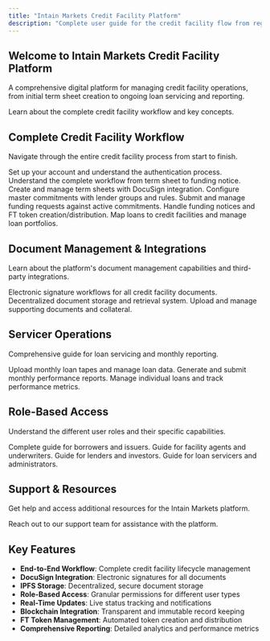 ```yaml
---
title: "Intain Markets Credit Facility Platform"
description: "Complete user guide for the credit facility flow from registration to loan management"
---
```


## Welcome to Intain Markets Credit Facility Platform

A comprehensive digital platform for managing credit facility operations, from initial term sheet creation to ongoing loan servicing and reporting.

<Card title="Get Started" icon="rocket" horizontal href="/user-guide/overview">
  Learn about the complete credit facility workflow and key concepts.
</Card>

## Complete Credit Facility Workflow

Navigate through the entire credit facility process from start to finish.

<Columns cols={2}>
  <Card title="User Registration & Authentication" icon="user" href="/user-guide/registration">
    Set up your account and understand the authentication process.
  </Card>
  <Card title="Credit Facility Flow Overview" icon="diagram-project" href="/user-guide/credit-facility/overview">
    Understand the complete workflow from term sheet to funding notice.
  </Card>
  <Card title="Term Sheet Management" icon="file-contract" href="/user-guide/credit-facility/term-sheet">
    Create and manage term sheets with DocuSign integration.
  </Card>
  <Card title="Master Commitment Setup" icon="handshake" href="/user-guide/credit-facility/master-commitment">
    Configure master commitments with lender groups and rules.
  </Card>
  <Card title="Funding Request Process" icon="money-bill-wave" href="/user-guide/credit-facility/funding-request">
    Submit and manage funding requests against active commitments.
  </Card>
  <Card title="Funding Notice & Token Management" icon="coins" href="/user-guide/credit-facility/funding-notice">
    Handle funding notices and FT token creation/distribution.
  </Card>
  <Card title="Loan Mapping" icon="link" href="/user-guide/credit-facility/loan-mapping">
    Map loans to credit facilities and manage loan portfolios.
  </Card>
</Columns>

## Document Management & Integrations

Learn about the platform's document management capabilities and third-party integrations.

<Columns cols={2}>
  <Card title="DocuSign Integration" icon="signature" href="/user-guide/documents/docusign-integration">
    Electronic signature workflows for all credit facility documents.
  </Card>
  <Card title="IPFS Storage" icon="cloud" href="/user-guide/documents/ipfs-storage">
    Decentralized document storage and retrieval system.
  </Card>
  <Card title="File Upload Management" icon="upload" href="/user-guide/documents/file-uploads">
    Upload and manage supporting documents and collateral.
  </Card>
</Columns>

## Servicer Operations

Comprehensive guide for loan servicing and monthly reporting.

<Columns cols={2}>
  <Card title="Loan Tape Upload" icon="table" href="/user-guide/servicer/loan-tape-upload">
    Upload monthly loan tapes and manage loan data.
  </Card>
  <Card title="Monthly Reporting" icon="chart-line" href="/user-guide/servicer/monthly-reporting">
    Generate and submit monthly performance reports.
  </Card>
  <Card title="Loan Management" icon="list-check" href="/user-guide/servicer/loan-management">
    Manage individual loans and track performance metrics.
  </Card>
</Columns>

## Role-Based Access

Understand the different user roles and their specific capabilities.

<Columns cols={2}>
  <Card title="Issuer Guide" icon="building" href="/user-guide/roles/issuer">
    Complete guide for borrowers and issuers.
  </Card>
  <Card title="Facility Agent Guide" icon="user-tie" href="/user-guide/roles/facility-agent">
    Guide for facility agents and underwriters.
  </Card>
  <Card title="Lender Guide" icon="hand-holding-usd" href="/user-guide/roles/lender">
    Guide for lenders and investors.
  </Card>
  <Card title="Servicer Guide" icon="cogs" href="/user-guide/roles/servicer">
    Guide for loan servicers and administrators.
  </Card>
</Columns>

## Support & Resources

Get help and access additional resources for the Intain Markets platform.

<Card title="Contact Support" icon="headset" href="mailto:support@intain.com">
  Reach out to our support team for assistance with the platform.
</Card>

## Key Features

- **End-to-End Workflow**: Complete credit facility lifecycle management
- **DocuSign Integration**: Electronic signatures for all documents
- **IPFS Storage**: Decentralized, secure document storage
- **Role-Based Access**: Granular permissions for different user types
- **Real-Time Updates**: Live status tracking and notifications
- **Blockchain Integration**: Transparent and immutable record keeping
- **FT Token Management**: Automated token creation and distribution
- **Comprehensive Reporting**: Detailed analytics and performance metrics